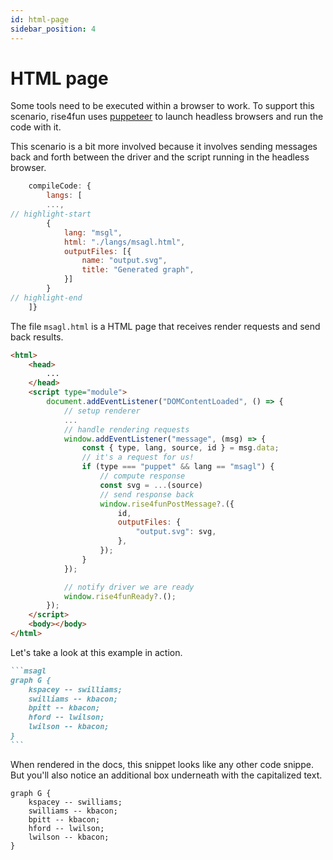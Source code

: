 ```yaml
---
id: html-page
sidebar_position: 4
---
```



# HTML page

Some tools need to be executed within a browser to work. To support this scenario, rise4fun uses [puppeteer](https://www.npmjs.com/package/puppeteer)
to launch headless browsers and run the code with it.

This scenario is a bit more involved because it involves sending messages back and forth between the driver and
the script running in the headless browser.

```js title="./docusaurus.config.js"
    compileCode: {
        langs: [
        ...,
// highlight-start
        {
            lang: "msgl",
            html: "./langs/msagl.html",
            outputFiles: [{
                name: "output.svg",
                title: "Generated graph",
            }]
        }
// highlight-end
    ]}
```

The file `msagl.html` is a HTML page that receives render requests and send back results.

```html title="./langs/msagl.html"
<html>
    <head>
        ...
    </head>
    <script type="module">
        document.addEventListener("DOMContentLoaded", () => {
            // setup renderer
            ...
            // handle rendering requests
            window.addEventListener("message", (msg) => {
                const { type, lang, source, id } = msg.data;
                // it's a request for us!
                if (type === "puppet" && lang == "msagl") {
                    // compute response
                    const svg = ...(source)
                    // send response back
                    window.rise4funPostMessage?.({
                        id,
                        outputFiles: {
                            "output.svg": svg,
                        },
                    });
                }
            });

            // notify driver we are ready
            window.rise4funReady?.();
        });
    </script>
    <body></body>
</html>
```

Let's take a look at this example in action.

````markdown
```msagl
graph G {
    kspacey -- swilliams;
    swilliams -- kbacon;
    bpitt -- kbacon;
    hford -- lwilson;
    lwilson -- kbacon;
}
```
````

When rendered in the docs, this snippet looks like any other code snippe.
But you'll also notice an additional box
underneath with the capitalized text.

<BrowserWindow>

```msagl
graph G {
    kspacey -- swilliams;
    swilliams -- kbacon;
    bpitt -- kbacon;
    hford -- lwilson;
    lwilson -- kbacon;
}
```

</BrowserWindow>
